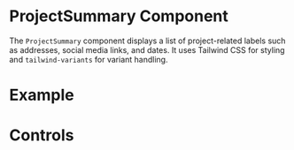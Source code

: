 

<Meta of={ProjectSummaryStories} />

# ProjectSummary Component

The `ProjectSummary` component displays a list of project-related labels such as addresses, social media links, and dates. It uses Tailwind CSS for styling and `tailwind-variants` for variant handling.

# Example

<Story of={ProjectSummaryStories.Default} />

# Controls

<Controls />
<Stories />
